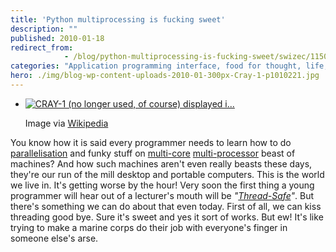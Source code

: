 ```yaml
---
title: 'Python multiprocessing is fucking sweet'
description: ""
published: 2010-01-18
redirect_from: 
            - /blog/python-multiprocessing-is-fucking-sweet/swizec/1150
categories: "Application programming interface, food for thought, life, Multi-core, Multiprocessing, Parallel computing, Process, Programming, Thread, Uncategorized"
hero: ./img/blog-wp-content-uploads-2010-01-300px-Cray-1-p1010221.jpg
---
```

- [![CRAY-1 (no longer used, of course) displayed i...](./img/blog-wp-content-uploads-2010-01-300px-Cray-1-p1010221.jpg "CRAY-1 (no longer used, of course) displayed i...")](http://commons.wikipedia.org/wiki/Image:Cray-1-p1010221.jpg)

  Image via [Wikipedia](http://commons.wikipedia.org/wiki/Image:Cray-1-p1010221.jpg)

You know how it is said every programmer needs to learn how to do [parallelisation](http://en.wikipedia.org/wiki/Parallel_computing "Parallel computing") and funky stuff on [multi-core](http://en.wikipedia.org/wiki/Multi-core "Multi-core") [multi-processor](http://en.wikipedia.org/wiki/Multiprocessing "Multiprocessing") beast of machines? And how such machines aren&#x27;t even really beasts these days, they&#x27;re our run of the mill desktop and portable computers. This is the world we live in. It&#x27;s getting worse by the hour! Very soon the first thing a young programmer will hear out of a lecturer&#x27;s mouth will be _&quot;[Thread-Safe](http://en.wikipedia.org/wiki/Thread_safety "Thread safety")&quot;_. But there&#x27;s something we can do about that even today. First of all, we can kiss threading good bye. Sure it&#x27;s sweet and yes it sort of works. But ew! It&#x27;s like trying to make a marine corps do their job with everyone&#x27;s finger in someone else&#x27;s arse.